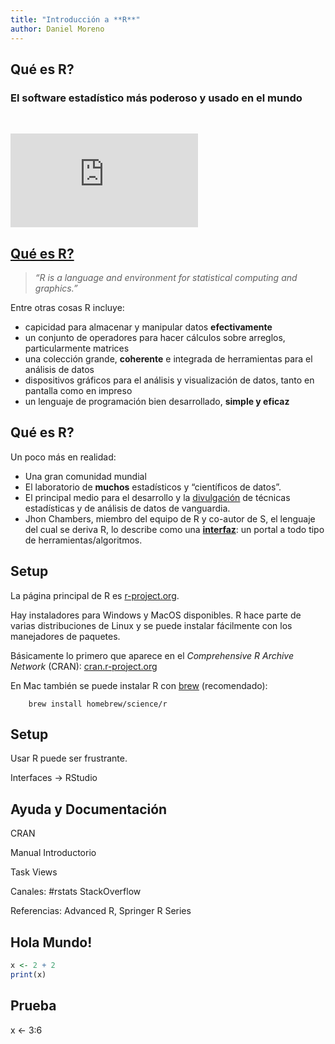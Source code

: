 ```yaml
---
title: "Introducción a **R**"
author: Daniel Moreno
---
```


## **Qué es R?**

### **El software estadístico más poderoso y usado en el mundo**

<br>

<div class="videowrapper">
  <iframe src="https://www.youtube.com/embed/TR2bHSJ_eck?cc_load_policy=1" frameborder="0" allowfullscreen></iframe>
</div>

## [Qué es R?](http://www.r-project.org/about.html)

> *"R is a language and environment for statistical computing and graphics."*

Entre otras cosas R incluye: 
  
  - capicidad para almacenar y manipular datos **efectivamente**
  - un conjunto de operadores para hacer cálculos sobre arreglos, particularmente matrices
  - una colección grande, **coherente** e integrada de herramientas para el análisis de datos
  - dispositivos gráficos para el análisis y visualización de datos, tanto en pantalla como en impreso
  - un lenguaje de programación bien desarrollado, **simple y eficaz**

## Qué es R?

Un poco más en realidad:

- Una gran comunidad mundial
- El laboratorio de **muchos** estadísticos y "científicos de datos".
- El principal medio para el desarrollo y la [divulgación](http://journal.r-project.org/)
  de técnicas estadísticas y de análisis de datos de vanguardia.
- Jhon Chambers, miembro del equipo de R y co-autor de S, el lenguaje del cual se
  deriva R, lo describe como una 
  [**interfaz**](https://www.youtube.com/watch?v=_hcpuRB5nGs): un portal a todo
  tipo de herramientas/algoritmos.

## Setup {.build}

La página principal de R es [r-project.org](http://www.r-project.org). 

Hay instaladores para Windows y MacOS disponibles. R hace parte de varias
distribuciones de Linux y se puede instalar fácilmente con los manejadores de
paquetes.

Básicamente lo primero que aparece en el *Comprehensive R Archive Network* 
(CRAN): [cran.r-project.org](http://www.cran.r-project.org) 

En Mac también se puede instalar R con [brew](https://github.com/Homebrew/homebrew/tree/master/share/doc/homebrew#readme)
(recomendado):

        brew install homebrew/science/r

## Setup

Usar R puede ser frustrante.

Interfaces -> RStudio


## Ayuda y Documentación

CRAN

Manual Introductorio 

Task Views

Canales: #rstats StackOverflow 

Referencias: Advanced R, Springer R Series

## Hola Mundo!

```r
x <- 2 + 2
print(x)
```

## Prueba

x <- 3:6
